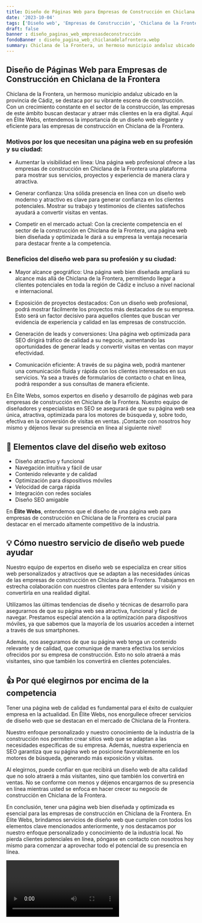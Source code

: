 ```yaml
---
title: Diseño de Páginas Web para Empresas de Construcción en Chiclana de la Frontera
date: '2023-10-04'
tags: ['Diseño web', 'Empresas de Construcción', 'Chiclana de la Frontera']
draft: false
banner : diseño_paginas_web_empresasdeconstrucción
fondoBanner : diseño_pagina_web_chiclanadelafrontera.webp
summary: Chiclana de la Frontera, un hermoso municipio andaluz ubicado en la provincia de Cádiz, se destaca por su vibrante escena de construcción. Con un crecimiento constante en el sector de la construcción, las empresas de este ámbito buscan destacar y atraer más clientes en la era digital. Aquí en Élite Webs, entendemos la importancia de un diseño web elegante y eficiente para las empresas de construcción en Chiclana de la Frontera.
---
```


## Diseño de Páginas Web para Empresas de Construcción en Chiclana de la Frontera

Chiclana de la Frontera, un hermoso municipio andaluz ubicado en la provincia de Cádiz, se destaca por su vibrante escena de construcción. Con un crecimiento constante en el sector de la construcción, las empresas de este ámbito buscan destacar y atraer más clientes en la era digital. Aquí en Élite Webs, entendemos la importancia de un diseño web elegante y eficiente para las empresas de construcción en Chiclana de la Frontera.

### Motivos por los que necesitan una página web en su profesión y su ciudad:

- Aumentar la visibilidad en línea: Una página web profesional ofrece a las empresas de construcción en Chiclana de la Frontera una plataforma para mostrar sus servicios, proyectos y experiencia de manera clara y atractiva.

- Generar confianza: Una sólida presencia en línea con un diseño web moderno y atractivo es clave para generar confianza en los clientes potenciales. Mostrar su trabajo y testimonios de clientes satisfechos ayudará a convertir visitas en ventas.

- Competir en el mercado actual: Con la creciente competencia en el sector de la construcción en Chiclana de la Frontera, una página web bien diseñada y optimizada le dará a su empresa la ventaja necesaria para destacar frente a la competencia.

### Beneficios del diseño web para su profesión y su ciudad:

- Mayor alcance geográfico: Una página web bien diseñada ampliará su alcance más allá de Chiclana de la Frontera, permitiendo llegar a clientes potenciales en toda la región de Cádiz e incluso a nivel nacional e internacional.

- Exposición de proyectos destacados: Con un diseño web profesional, podrá mostrar fácilmente los proyectos más destacados de su empresa. Esto será un factor decisivo para aquellos clientes que buscan ver evidencia de experiencia y calidad en las empresas de construcción.

- Generación de leads y conversiones: Una página web optimizada para SEO dirigirá tráfico de calidad a su negocio, aumentando las oportunidades de generar leads y convertir visitas en ventas con mayor efectividad.

- Comunicación eficiente: A través de su página web, podrá mantener una comunicación fluida y rápida con los clientes interesados en sus servicios. Ya sea a través de formularios de contacto o chat en línea, podrá responder a sus consultas de manera eficiente.

En Élite Webs, somos expertos en diseño y desarrollo de páginas web para empresas de construcción en Chiclana de la Frontera. Nuestro equipo de diseñadores y especialistas en SEO se asegurará de que su página web sea única, atractiva, optimizada para los motores de búsqueda y, sobre todo, efectiva en la conversión de visitas en ventas. ¡Contacte con nosotros hoy mismo y déjenos llevar su presencia en línea al siguiente nivel!

<GifSeo />

<Cta />

## 🚧 Elementos clave del diseño web exitoso
- Diseño atractivo y funcional
- Navegación intuitiva y fácil de usar
- Contenido relevante y de calidad
- Optimización para dispositivos móviles
- Velocidad de carga rápida
- Integración con redes sociales
- Diseño SEO amigable

En **Élite Webs**, entendemos que el diseño de una página web para empresas de construcción en Chiclana de la Frontera es crucial para destacar en el mercado altamente competitivo de la industria. 

## 💡 Cómo nuestro servicio de diseño web puede ayudar
Nuestro equipo de expertos en diseño web se especializa en crear sitios web personalizados y atractivos que se adaptan a las necesidades únicas de las empresas de construcción en Chiclana de la Frontera. Trabajamos en estrecha colaboración con nuestros clientes para entender su visión y convertirla en una realidad digital.

Utilizamos las últimas tendencias de diseño y técnicas de desarrollo para asegurarnos de que su página web sea atractiva, funcional y fácil de navegar. Prestamos especial atención a la optimización para dispositivos móviles, ya que sabemos que la mayoría de los usuarios acceden a internet a través de sus smartphones.

Además, nos aseguramos de que su página web tenga un contenido relevante y de calidad, que comunique de manera efectiva los servicios ofrecidos por su empresa de construcción. Esto no solo atraerá a más visitantes, sino que también los convertirá en clientes potenciales.

## 👍 Por qué elegirnos por encima de la competencia
Tener una página web de calidad es fundamental para el éxito de cualquier empresa en la actualidad. En Élite Webs, nos enorgullece ofrecer servicios de diseño web que se destacan en el mercado de Chiclana de la Frontera.

Nuestro enfoque personalizado y nuestro conocimiento de la industria de la construcción nos permiten crear sitios web que se adaptan a las necesidades específicas de su empresa. Además, nuestra experiencia en SEO garantiza que su página web se posicione favorablemente en los motores de búsqueda, generando más exposición y visitas.

Al elegirnos, puede confiar en que recibirá un diseño web de alta calidad que no solo atraerá a más visitantes, sino que también los convertirá en ventas. No se conforme con menos y déjenos encargarnos de su presencia en línea mientras usted se enfoca en hacer crecer su negocio de construcción en Chiclana de la Frontera.

En conclusión, tener una página web bien diseñada y optimizada es esencial para las empresas de construcción en Chiclana de la Frontera. En Élite Webs, brindamos servicios de diseño web que cumplen con todos los elementos clave mencionados anteriormente, y nos destacamos por nuestro enfoque personalizado y conocimiento de la industria local. No pierda clientes potenciales en línea, póngase en contacto con nosotros hoy mismo para comenzar a aprovechar todo el potencial de su presencia en línea.

<Video />

<CtaBot job='Empresas de Construcción' city='Chiclana de la Frontera'/>

<Gmaps query='Chiclana de la Frontera+españa+maps' />